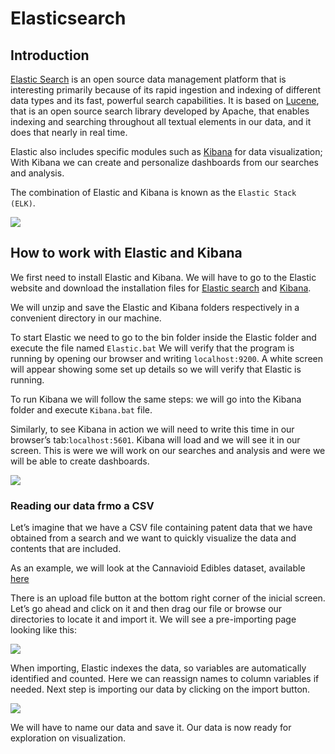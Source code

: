 # Elasticsearch

## Introduction

[Elastic Search](https://www.elastic.co/) is an open source data management platform that is interesting primarily because of its rapid ingestion and indexing of different data types and its fast, powerful search capabilities. It is based on [Lucene](https://lucene.apache.org/), that is an open source search library developed by Apache,  that enables indexing and searching throughout all textual elements in our data, and it does that nearly in real time. 

Elastic also includes specific modules such as [Kibana](https://www.elastic.co/en/kibana) for data visualization; With Kibana we can create and personalize dashboards from our searches and analysis.

The combination of Elastic and Kibana is known as the `Elastic Stack (ELK)`.

![](images/elastic/fig1_front.png)


## How to work with Elastic and Kibana

We first need to install Elastic and Kibana. We will have to go to the Elastic website and download the installation files for [Elastic search](https://www.elastic.co/es/downloads/elasticsearch) and [Kibana](https://www.elastic.co/es/downloads/kibana).

We will unzip and save the  Elastic and Kibana folders respectively in a convenient directory in our machine.

To start Elastic we need to go to the bin folder inside the Elastic folder and execute the file named `Elastic.bat`
We will verify that the program is running by opening our browser and writing `localhost:9200`.
A white screen will appear showing some set up details so we will verify that Elastic is running.

To run Kibana we will follow the same steps: we will go into the Kibana folder and execute `Kibana.bat` file.

Similarly, to see Kibana in action we will need to write this time in our browser's tab:`localhost:5601`.
Kibana will load and we will see it in our screen. This is were we will work on our searches and analysis and were we will be able to create dashboards.


![](images/elastic/fig1_kibana1.png)


### Reading our data frmo a CSV

Let's imagine that we have a CSV file containing patent data that we have obtained from a search and we want to quickly visualize the data and contents that are included.

As an example, we will look at the Cannavioid Edibles dataset, available [here](https://github.com/swh/classification-gold-standard/tree/master/data)

There is an upload file button at the bottom right corner of the inicial screen. Let's go ahead and click on it and then drag our file or browse our directories to locate it and import it. 
We will see a pre-importing page looking like this:

![](images/elastic/fig2_importfile.png)


When importing, Elastic indexes the data, so variables are automatically identified and counted.
Here we can reassign names to column variables if needed.
Next step is importing our data by clicking on the import button.


![](images/elastic/fig3_importfile.png)

We will have to name our data and save it. Our data is now ready for exploration on visualization.


